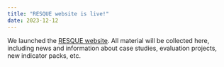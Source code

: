 ```yaml
---
title: "RESQUE website is live!"
date: 2023-12-12
---
```


We launched the [RESQUE website](https://resque-framework.github.io/website/). All material will be collected here, including news and information about case studies, evaluation projects, new indicator packs, etc.